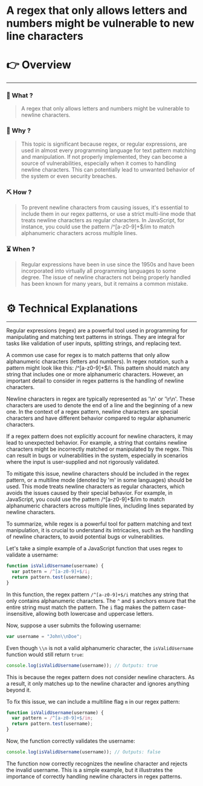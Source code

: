 # A regex that only allows letters and numbers might be vulnerable to new line characters


# 👉 Overview

---

### 👀 What ?

> A regex that only allows letters and numbers might be vulnerable to newline characters.
> 

### 🧐 Why ?

> This topic is significant because regex, or regular expressions, are used in almost every programming language for text pattern matching and manipulation. If not properly implemented, they can become a source of vulnerabilities, especially when it comes to handling newline characters. This can potentially lead to unwanted behavior of the system or even security breaches.
> 

### ⛏️ How ?

> To prevent newline characters from causing issues, it's essential to include them in our regex patterns, or use a strict multi-line mode that treats newline characters as regular characters. In JavaScript, for instance, you could use the pattern /^[a-z0-9]+$/im to match alphanumeric characters across multiple lines.
> 

### ⏳ When ?

> Regular expressions have been in use since the 1950s and have been incorporated into virtually all programming languages to some degree. The issue of newline characters not being properly handled has been known for many years, but it remains a common mistake.
> 

# ⚙️ Technical Explanations

---

Regular expressions (regex) are a powerful tool used in programming for manipulating and matching text patterns in strings. They are integral for tasks like validation of user inputs, splitting strings, and replacing text.

A common use case for regex is to match patterns that only allow alphanumeric characters (letters and numbers). In regex notation, such a pattern might look like this: /^[a-z0-9]+$/i. This pattern should match any string that includes one or more alphanumeric characters. However, an important detail to consider in regex patterns is the handling of newline characters.

Newline characters in regex are typically represented as '\n' or '\r\n'. These characters are used to denote the end of a line and the beginning of a new one. In the context of a regex pattern, newline characters are special characters and have different behavior compared to regular alphanumeric characters.

If a regex pattern does not explicitly account for newline characters, it may lead to unexpected behavior. For example, a string that contains newline characters might be incorrectly matched or manipulated by the regex. This can result in bugs or vulnerabilities in the system, especially in scenarios where the input is user-supplied and not rigorously validated.

To mitigate this issue, newline characters should be included in the regex pattern, or a multiline mode (denoted by 'm' in some languages) should be used. This mode treats newline characters as regular characters, which avoids the issues caused by their special behavior. For example, in JavaScript, you could use the pattern /^[a-z0-9]+$/im to match alphanumeric characters across multiple lines, including lines separated by newline characters.

To summarize, while regex is a powerful tool for pattern matching and text manipulation, it is crucial to understand its intricacies, such as the handling of newline characters, to avoid potential bugs or vulnerabilities.

Let's take a simple example of a JavaScript function that uses regex to validate a username:

```jsx
function isValidUsername(username) {
  var pattern = /^[a-z0-9]+$/i;
  return pattern.test(username);
}

```

In this function, the regex pattern `/^[a-z0-9]+$/i` matches any string that only contains alphanumeric characters. The `^` and `$` anchors ensure that the entire string must match the pattern. The `i` flag makes the pattern case-insensitive, allowing both lowercase and uppercase letters.

Now, suppose a user submits the following username:

```jsx
var username = "John\\nDoe";

```

Even though `\\n` is not a valid alphanumeric character, the `isValidUsername` function would still return `true`:

```jsx
console.log(isValidUsername(username)); // Outputs: true

```

This is because the regex pattern does not consider newline characters. As a result, it only matches up to the newline character and ignores anything beyond it.

To fix this issue, we can include a multiline flag `m` in our regex pattern:

```jsx
function isValidUsername(username) {
  var pattern = /^[a-z0-9]+$/im;
  return pattern.test(username);
}

```

Now, the function correctly validates the username:

```jsx
console.log(isValidUsername(username)); // Outputs: false

```

The function now correctly recognizes the newline character and rejects the invalid username. This is a simple example, but it illustrates the importance of correctly handling newline characters in regex patterns.
